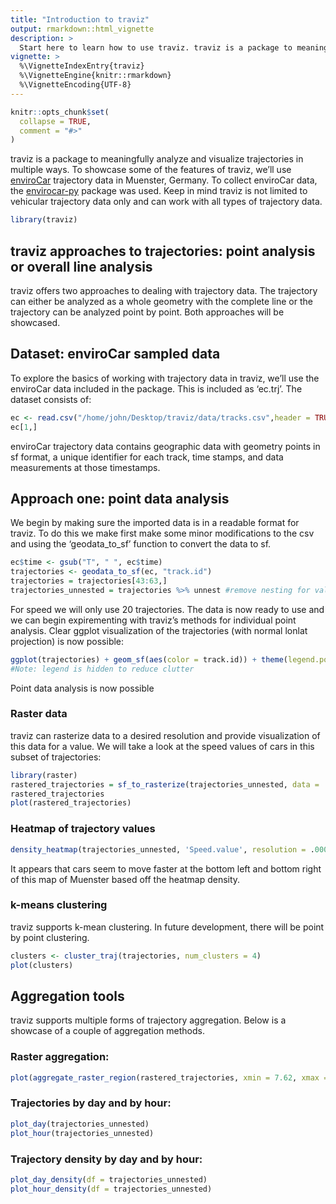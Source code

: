 ```yaml
---
title: "Introduction to traviz"
output: rmarkdown::html_vignette
description: >
  Start here to learn how to use traviz. traviz is a package to meaningfully analyze and visualize trajectory data. This package inherits   from sf and the previous trajectories package aiming to bring a modern approach to analyzing and visualizing trajectory data in R. 
vignette: >
  %\VignetteIndexEntry{traviz}
  %\VignetteEngine{knitr::rmarkdown}
  %\VignetteEncoding{UTF-8}
---
```


```r
knitr::opts_chunk$set(
  collapse = TRUE,
  comment = "#>"
)
```
traviz is a package to meaningfully analyze and visualize trajectories in multiple ways. To showcase some of the features of traviz, we'll use [enviroCar](https://envirocar.org/?lng=en) trajectory data in Muenster, Germany. To collect enviroCar data, the [envirocar-py](https://github.com/enviroCar/envirocar-py) package was used. Keep in mind traviz is not limited to vehicular trajectory data only and can work with all types of trajectory data. 
```r
library(traviz)
```
## traviz approaches to trajectories: point analysis or overall line analysis

traviz offers two approaches to dealing with trajectory data. The trajectory can either be analyzed as a whole geometry with the complete line or the trajectory can be analyzed point by point. Both approaches will be showcased. 

## Dataset: enviroCar sampled data

To explore the basics of working with trajectory data in traviz, we'll use the enviroCar data included in the package. This is included as 'ec.trj'. The dataset consists of:
```r
ec <- read.csv("/home/john/Desktop/traviz/data/tracks.csv",header = TRUE, check.names = TRUE)
ec[1,]
```
enviroCar trajectory data contains geographic data with geometry points in sf format, a unique identifier for each track, time stamps, and data measurements at those timestamps. 

## Approach one: point data analysis

We begin by making sure the imported data is in a readable format for traviz. To do this we make first make some minor modifications to the csv and using the 'geodata_to_sf' function to convert the data to sf.
```r
ec$time <- gsub("T", " ", ec$time)
trajectories <- geodata_to_sf(ec, "track.id")
trajectories = trajectories[43:63,]
trajectories_unnested = trajectories %>% unnest #remove nesting for value analysis
```
For speed we will only use 20 trajectories. The data is now ready to use and we can begin expirementing with traviz's methods for individual point analysis. Clear ggplot visualization of the trajectories (with normal lonlat projection) is now possible:

```r
ggplot(trajectories) + geom_sf(aes(color = track.id)) + theme(legend.position = "none")
#Note: legend is hidden to reduce clutter
```

Point data analysis is now possible 

### Raster data
traviz can rasterize data to a desired resolution and provide visualization of this data for a value. We will take a look at the speed values of cars in this subset of trajectories:
```r
library(raster)
rastered_trajectories = sf_to_rasterize(trajectories_unnested, data = 'Speed.value', resolution = .0007)
rastered_trajectories
plot(rastered_trajectories)
```

### Heatmap of trajectory values
```r
density_heatmap(trajectories_unnested, 'Speed.value', resolution = .0007)
```
It appears that cars seem to move faster at the bottom left and bottom right of this map of Muenster based off the heatmap density. 

### k-means clustering
traviz  supports k-mean clustering. In future development, there will be point by point clustering.
```r
clusters <- cluster_traj(trajectories, num_clusters = 4)
plot(clusters)
```

## Aggregation tools
traviz supports multiple forms of trajectory aggregation. Below is a showcase of a couple of aggregation methods.

### Raster aggregation:
```r
plot(aggregate_raster_region(rastered_trajectories, xmin = 7.62, xmax = 7.63, ymin = 51.93, ymax = 51.94))
```

### Trajectories by day and by hour:
```r
plot_day(trajectories_unnested)
plot_hour(trajectories_unnested)
```



### Trajectory density by day and by hour: 
```r
plot_day_density(df = trajectories_unnested)
plot_hour_density(df = trajectories_unnested)
```



